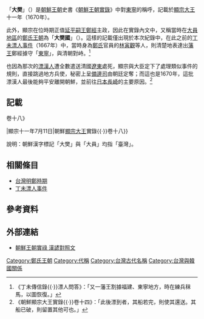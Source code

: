 
{{Infobox Korean name
|hangul= 대번
|hanja= 大樊
|rr= Daebeon
|mr= Taebŏn
|context=
|img= 
|caption= 

|othername1=大樊國
|hangul1=대번국
|hanja1=大樊國
|rr1=Daebeonguk
|mr1=Taebŏnguk
}}
{{Infobox Hokkien name
| title      = 大樊
| hanji      = 大樊
| poj        = Tāi-hoân
| hanlo      = 
| tl         = 
| bp         = 
| hokkienipa = 
| lm  = 
| image      = 
| image_size = 
| caption    = 
|
| othername1           =大樊國
| hanji1               =大樊國
| poj1                 =Tāi-hoân-kok
| hanlo1               =
| tl1                  =
| bp1                  =
| hokkienipa1          =
}}
「'''大樊'''」（{{lang-ko|'''대번'''}}）是[[朝鮮王朝|朝鮮王朝]]史書《[[朝鮮王朝實錄|朝鮮王朝實錄]]》中對[[臺灣明鄭時期|東寧]]的稱呼，記載於[[朝鮮顯宗|顯宗大王]]十一年（1670年）。

此外，顯宗在位時期正值[[延平王|延平嗣王]][[鄭經|鄭經]]主政，因此在實錄內文中，又稱當時在[[大員|大員地區]]的[[鄭氏王朝|鄭氏王朝]]為「'''大樊國'''」（{{lang|ko|'''대번국'''}}）。這樣的記載僅出現於本次紀錄中，在此之前的[[丁未漂人事件|丁未漂人事件]]（1667年）中，當時身為[[明鄭|鄭氏]]官員的[[林寅觀|林寅觀]]等人，則清楚地表達出[[藩王|藩王]]鄭經據守「[[東寧_(台灣古名)|東寧]]」，與清朝對峙。<ref>《丁未傳信錄{{·}}漂人問答》：「又一藩王割據福建、東寧地方，時在練兵秣馬，以圖恢復。」</ref>

也因為那次的[[漂漢人|漂漢人]]遭全數遣送清國[[遼東|遼東]]處死，顯宗與大臣定下了處理類似事件的規則，直接跳過地方兵使，秘密上呈[[備邊司|備邊司]]由朝廷定奪；而這也是1670年，這批漂漢人最後能夠平安離開朝鮮，並前往[[日本|日本]][[長崎|長崎]]的主要原因。<ref>《朝鮮顯宗大王實錄{{·}}卷十四》：「此後漂到者，其船若完，則使其還送。其船已破，則留置其他可也。」</ref>

==記載==
{{quotation|[[濟州|濟州]]牧使[[盧錠|盧錠]]秘密馳啓曰：「五月二十五日[[漂漢人|漂漢人]]沈三、郭十、蔡龍、楊仁等，[[剃髮易服|剃頭]]者二十二人，不剃者四十三人，所着衣服，或[[漢服|華制]]、或[[胡服|胡制]]、或[[和服|倭制]]，到旌義境敗船。自言本以[[大明|大明]][[廣東|廣東]]、[[福建|福建]]、[[浙江|浙江]]等地人，[[滿族|淸人]]旣得[[南京|南京]]之後，廣東等諸省，服屬於[[清朝|淸]]，故逃出海外[[香山島|香山島]]，興販資生。五月初一日，自香山發船，將向[[日本|日本]][[長崎|長崎]]，遇颶風漂到於此云。問香島，今屬何省，答曰：『香澳乃廣東海外之大山，青黎國之隣界。』問何人主管，則答曰：『本[[南蠻|南蠻]]地，蠻人[[甲必丹|甲必丹]]主之。其後浸弱，故明之遺民，多入居之，'''大樊國'''，遣遊擊[[柯貴|柯貴]]主之。'''大樊'''者，[[隆武|隆武]]時，有[[鄭成功|鄭成功]]者，賜國姓，封鎭國大將軍，與淸兵戰，淸人累敗。未幾死，其子[[鄭經|錦舍]]繼封仁德將軍，逃入'''大樊'''，有衆數十萬。其地在福建海外，方千餘里，[[永曆帝|永曆君]]，時在[[貴州|貴州]]故蜀地。俺等以行商諸國，故或剃頭、或不剃，而願往長崎。』臣裝船還送矣。」<ref>《朝鮮顯宗大王實錄{{·}}卷十八》</ref>|顯宗十一年7月11日|朝鮮[[朝鮮顯宗|顯宗大王]]實錄{{·}}卷十八}}


說明：朝鮮漢字標記「大樊」與「大員」均指「臺灣」。

==相關條目==
*[[台灣明鄭時期|台灣明鄭時期]]
*[[丁未漂人事件|丁未漂人事件]]
==參考資料==
{{reflist}}
==外部連結==
* [http://www.hamel.go.kr/code/menu4/menu01_1.html?mode=view&num=22&cur_page=2&code=&sf=&sw= 朝鮮王朝實祿 漢諺對照文]{{Dead link|date=2019年10月 |bot=InternetArchiveBot |fix-attempted=yes }}
{{台灣古代名稱}}
[[Category:鄭氏王朝|Category:鄭氏王朝]]
[[Category:代稱|Category:代稱]]
[[Category:台灣古代名稱|Category:台灣古代名稱]]
[[Category:台灣與韓國關係|Category:台灣與韓國關係]]